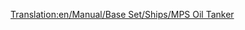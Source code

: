 [[Translation:en/Manual/Base Set/Ships/MPS Oil Tanker]]
{{fr/Manual/Base Set/Ships/Bateau|Nom=Pétrolier MPS
|Image=[[File:en/Manual/Base Set/Ships/Oiltanker ship.png|MPS Oil Tanker]]
|Coût=30 465£ (60 930$)
|Vitesse=24 km/h (15 mph) 	
|Entretien=2 296£ (4 592̂$)
|Conception=1928
|Vie=30
|Capacité=220000 litres de pétrole
|Description=Le pétrolier MPS est très lent, mais a une grande capacité conçue pour transporter du pétrole.
|Réalité=Fictif.
}}